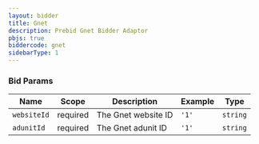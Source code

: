 ```yaml
---
layout: bidder
title: Gnet
description: Prebid Gnet Bidder Adaptor
pbjs: true
biddercode: gnet
sidebarType: 1
---
```


### Bid Params


| Name          | Scope    | Description                                | Example                             | Type     |
|---------------|----------|--------------------------------------------|-------------------------------------|----------|
| `websiteId`   | required | The Gnet website ID                        | `'1'`                               | `string` |
| `adunitId`    | required | The Gnet adunit ID                         | `'1'`                               | `string` |
